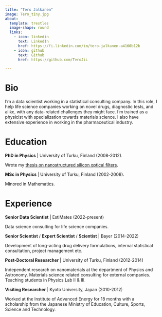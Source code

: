 ```yaml
---
title: "Tero Jalkanen"
image: Tero_tiny.jpg
about:
  template: trestles
  image-shape: round
  links:
    - icon: linkedin
      text: LinkedIn
      href: https://fi.linkedin.com/in/tero-jalkanen-a4160b12b
    - icon: github
      text: Github
      href: https://github.com/TeroJii

---
```


# Bio

I'm a data scientist working in a statistical consulting company. In this role, I help life science companies working on novel drugs, diagnostic tests, and alike, with any data-related challenges they might face. I'm trained as a physicist with specialization towards materials science. I also have extensive experience in working in the pharmaceutical industry.

# Education

**PhD in Physics** | University of Turku, Finland (2008-2012).

Wrote my [thesis on nanostructured silicon optical filters](publications.qmd#thesis).

**MSc in Physics** | University of Turku, Finland (2002-2008).

Minored in Mathematics.

# Experience

**Senior Data Scientist** | EstiMates (2022-present)

Data science consulting for life science companies.

**Senior Scientist** / **Expert Scientist** / **Scientist** | Bayer (2014-2022)

Development of long-acting drug delivery formulations, internal statistical consultation, project management etc.

**Post-Doctoral Researcher** | University of Turku, Finland (2012-2014)

Independent research on nanomaterials at the department of Physics and Astronomy. Materials science related consulting for external companies. Teaching students in Physics Lab II & III.

**Visiting Researcher** | Kyoto University, Japan (2010-2012)

Worked at the Institute of Advanced Energy for 18 months with a scholarship from the Japanese Ministry of Education, Culture, Sports, Science and Technology.